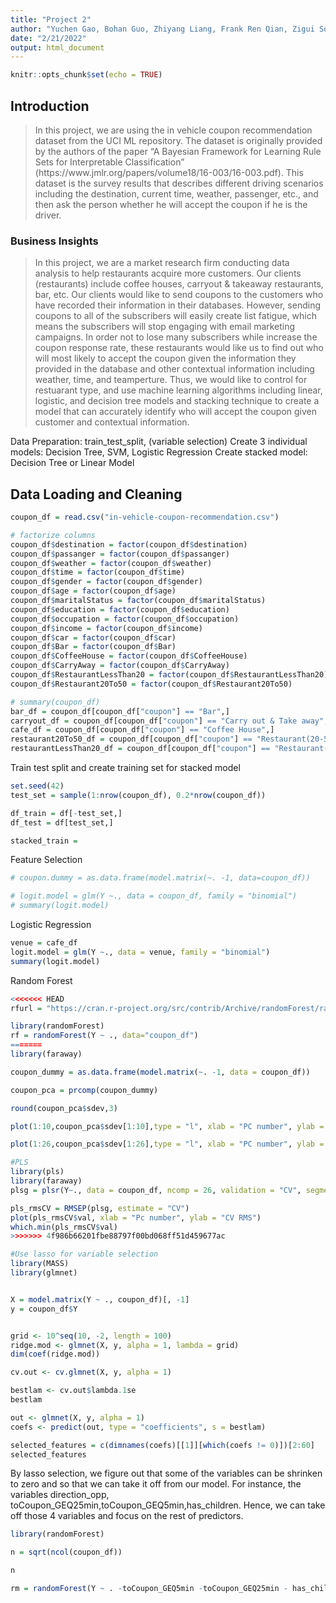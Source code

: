 ```yaml
---
title: "Project 2"
author: "Yuchen Gao, Bohan Guo, Zhiyang Liang, Frank Ren Qian, Zigui Song, Claris (Zihui) Wang"
date: "2/21/2022"
output: html_document
---
```


```r
knitr::opts_chunk$set(echo = TRUE)
```
## Introduction
> In this project, we are using the in vehicle coupon recommendation dataset from the UCI ML repository. The dataset is originally provided by the authors of the paper "A Bayesian Framework for Learning Rule Sets for Interpretable
Classification" (https://www.jmlr.org/papers/volume18/16-003/16-003.pdf). This dataset is the survey results that describes different driving scenarios including the destination, current time, weather, passenger, etc., and then ask the person whether he will accept the coupon if he is the driver.

### Business Insights
> In this project, we are a market research firm conducting data analysis to help restaurants acquire more customers. Our clients (restaurants) include coffee houses, carryout & takeaway restaurants, bar, etc. Our clients would like to send coupons to the customers who have recorded their information in their databases. However, sending coupons to all of the subscribers will easily create list fatigue, which means the subscribers will stop engaging with email marketing campaigns. In order not to lose many subscribers while increase the coupon response rate, these restaurants would like us to find out who will most likely to accept the coupon given the information they provided in the database and other contextual information including weather, time, and teamperture. Thus, we would like to control for restuarant type, and use machine learning algorithms including linear, logistic, and decision tree models and stacking technique to create a model that can accurately identify who will accept the coupon given customer and contextual information.

Data Preparation: train_test_split, (variable selection)
Create 3 individual models: Decision Tree, SVM, Logistic Regression
Create stacked model: Decision Tree or Linear Model


## Data Loading and Cleaning
```r
coupon_df = read.csv("in-vehicle-coupon-recommendation.csv")

# factorize columns
coupon_df$destination = factor(coupon_df$destination)
coupon_df$passanger = factor(coupon_df$passanger)
coupon_df$weather = factor(coupon_df$weather)
coupon_df$time = factor(coupon_df$time)
coupon_df$gender = factor(coupon_df$gender)
coupon_df$age = factor(coupon_df$age)
coupon_df$maritalStatus = factor(coupon_df$maritalStatus)
coupon_df$education = factor(coupon_df$education)
coupon_df$occupation = factor(coupon_df$occupation)
coupon_df$income = factor(coupon_df$income)
coupon_df$car = factor(coupon_df$car)
coupon_df$Bar = factor(coupon_df$Bar)
coupon_df$CoffeeHouse = factor(coupon_df$CoffeeHouse)
coupon_df$CarryAway = factor(coupon_df$CarryAway)
coupon_df$RestaurantLessThan20 = factor(coupon_df$RestaurantLessThan20)
coupon_df$Restaurant20To50 = factor(coupon_df$Restaurant20To50)

# summary(coupon_df)
bar_df = coupon_df[coupon_df["coupon"] == "Bar",]
carryout_df = coupon_df[coupon_df["coupon"] == "Carry out & Take away",]
cafe_df = coupon_df[coupon_df["coupon"] == "Coffee House",]
restaurant20To50_df = coupon_df[coupon_df["coupon"] == "Restaurant(20-50)",]
restaurantLessThan20_df = coupon_df[coupon_df["coupon"] == "Restaurant(<20)",]
```

Train test split and create training set for stacked model
```r
set.seed(42)
test_set = sample(1:nrow(coupon_df), 0.2*nrow(coupon_df))

df_train = df[-test_set,]
df_test = df[test_set,]

stacked_train = 
```


Feature Selection
```r
# coupon.dummy = as.data.frame(model.matrix(~. -1, data=coupon_df))

# logit.model = glm(Y ~., data = coupon_df, family = "binomial")
# summary(logit.model)
```


Logistic Regression
```r
venue = cafe_df
logit.model = glm(Y ~., data = venue, family = "binomial")
summary(logit.model)
```


Random Forest
```r
<<<<<<< HEAD
rfurl = "https://cran.r-project.org/src/contrib/Archive/randomForest/randomForest_4.6-14.tar.gz"

library(randomForest)
rf = randomForest(Y ~ ., data="coupon_df")
=======
library(faraway)

coupon_dummy = as.data.frame(model.matrix(~. -1, data = coupon_df))

coupon_pca = prcomp(coupon_dummy)

round(coupon_pca$sdev,3)

plot(1:10,coupon_pca$sdev[1:10],type = "l", xlab = "PC number", ylab = "SD of PC" )

plot(1:26,coupon_pca$sdev[1:26],type = "l", xlab = "PC number", ylab = "SD of PC" )
```



```r
#PLS
library(pls)
library(faraway)
plsg = plsr(Y~., data = coupon_df, ncomp = 26, validation = "CV", segments = 10)

pls_rmsCV = RMSEP(plsg, estimate = "CV")
plot(pls_rmsCV$val, xlab = "Pc number", ylab = "CV RMS")
which.min(pls_rmsCV$val)
>>>>>>> 4f986b66201fbe88797f00bd068ff51d459677ac

```


```r
#Use lasso for variable selection
library(MASS)
library(glmnet)


X = model.matrix(Y ~ ., coupon_df)[, -1]
y = coupon_df$Y


grid <- 10^seq(10, -2, length = 100)
ridge.mod <- glmnet(X, y, alpha = 1, lambda = grid)
dim(coef(ridge.mod))

cv.out <- cv.glmnet(X, y, alpha = 1)

bestlam <- cv.out$lambda.1se
bestlam

out <- glmnet(X, y, alpha = 1)
coefs <- predict(out, type = "coefficients", s = bestlam)

selected_features = c(dimnames(coefs)[[1]][which(coefs != 0)])[2:60]
selected_features

```
By lasso selection, we figure out that some of the variables can be shrinken to zero and so that we can take it off from our model. For instance, the variables direction_opp, toCoupon_GEQ25min,toCoupon_GEQ5min,has_children. Hence, we can take off those 4 variables and focus on the rest of predictors.



```r
library(randomForest)

n = sqrt(ncol(coupon_df))

n

rm = randomForest(Y ~ . -toCoupon_GEQ5min -toCoupon_GEQ25min - has_children - direction_opp , data = coupon_df, mtry = n,importance=TRUE)


```





